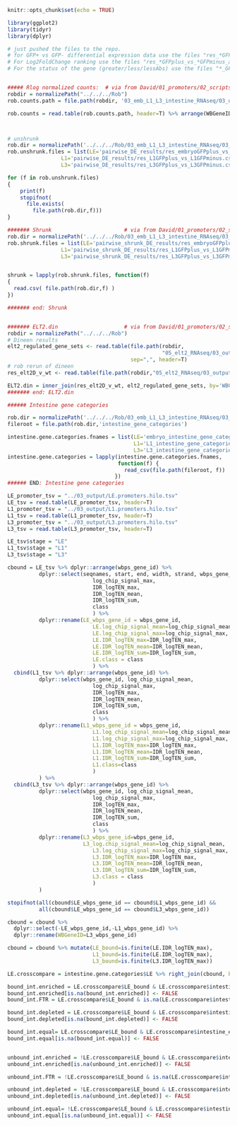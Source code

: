 ```r
knitr::opts_chunk$set(echo = TRUE)

library(ggplot2)
library(tidyr)
library(dplyr)
```

```r
# just pushed the files to the repo. 
# for GFP+ vs GFP- differential expression data use the files "res_*GFPplus_vs_*GFPminus.csv" with * replaced with stage name. 
# For Log2FoldChange ranking use the files "res_*GFPplus_vs_*GFPminus_ashr_shrunk.csv". 
# For the status of the gene (greater/less/lessAbs) use the files "*_GFPplus_vs_GFPminus_aly_hyp_res.csv"


##### Rlog normalized counts:  # via from David/01_promoters/02_scripts
robdir = normalizePath("../../../Rob")
rob.counts.path = file.path(robdir, '03_emb_L1_L3_intestine_RNAseq/03_output/rlog_counts/GFPplus_samples_rlog_counts.tsv')

rob.counts = read.table(rob.counts.path, header=T) %>% arrange(WBGeneID)



# unshrunk
rob.dir = normalizePath('../../../Rob/03_emb_L1_L3_intestine_RNAseq/03_output')
rob.unshrunk.files = list(LE='pairwise_DE_results/res_embryoGFPplus_vs_embryoGFPminus.csv',
                 L1='pairwise_DE_results/res_L1GFPplus_vs_L1GFPminus.csv',
                 L3='pairwise_DE_results/res_L3GFPplus_vs_L3GFPminus.csv')

for (f in rob.unshrunk.files)
{
    print(f)
    stopifnot( 
      file.exists( 
        file.path(rob.dir,f)))
}

####### Shrunk                       # via from David/01_promoters/02_scripts
rob.dir = normalizePath('../../../Rob/03_emb_L1_L3_intestine_RNAseq/03_output')
rob.shrunk.files = list(LE='pairwise_shrunk_DE_results/res_embryoGFPplus_vs_embryoGFPminus_ashr_shrunk.csv',
                 L1='pairwise_shrunk_DE_results/res_L1GFPplus_vs_L1GFPminus_ashr_shrunk.csv',
                 L3='pairwise_shrunk_DE_results/res_L3GFPplus_vs_L3GFPminus_ashr_shrunk.csv')


shrunk = lapply(rob.shrunk.files, function(f)
{
  read.csv( file.path(rob.dir,f) )
})

####### end: Shrunk                     


####### ELT2.din                     # via from David/01_promoters/02_scripts
robdir = normalizePath("../../../Rob")
# Dineen results
elt2_regulated_gene_sets <- read.table(file.path(robdir,
                                                 "05_elt2_RNAseq/03_output/elt2_regulated_gene_sets.csv"), 
                                       sep=",", header=T)
# rob rerun of dineen
res_elt2D_v_wt <- read.table(file.path(robdir,"05_elt2_RNAseq/03_output/res_elt2D_v_wt.csv"),sep=',',header=T)

ELT2.din = inner_join(res_elt2D_v_wt, elt2_regulated_gene_sets, by='WBGeneID')
####### end: ELT2.din 

###### Intestine gene categories

rob.dir = normalizePath('../../../Rob/03_emb_L1_L3_intestine_RNAseq/03_output')
fileroot = file.path(rob.dir,'intestine_gene_categories')

intestine.gene.categories.fnames = list(LE='embryo_intestine_gene_categories.csv',
                                        L1='L1_intestine_gene_categories.csv',
                                        L3='L3_intestine_gene_categories.csv')
intestine.gene.categories = lapply(intestine.gene.categories.fnames, 
                                   function(f) {
                                     read_csv(file.path(fileroot, f))
                                  })
###### END: Intestine gene categories
```

```r
LE_promoter_tsv = "../03_output/LE.promoters.hilo.tsv"
LE_tsv = read.table(LE_promoter_tsv, header=T)
L1_promoter_tsv = "../03_output/L1.promoters.hilo.tsv"
L1_tsv = read.table(L1_promoter_tsv, header=T)
L3_promoter_tsv = "../03_output/L3.promoters.hilo.tsv"
L3_tsv = read.table(L3_promoter_tsv, header=T)

LE_tsv$stage = "LE"
L1_tsv$stage = "L1"
L3_tsv$stage = "L3"

cbound = LE_tsv %>% dplyr::arrange(wbps_gene_id) %>% 
          dplyr::select(seqnames, start, end, width, strand, wbps_gene_id, log_chip_signal_mean,
                           log_chip_signal_max,
                           IDR_logTEN_max,
                           IDR_logTEN_mean,
                           IDR_logTEN_sum,
                           class
                           ) %>% 
          dplyr::rename(LE_wbps_gene_id = wbps_gene_id,
                           LE.log_chip_signal_mean=log_chip_signal_mean,
                           LE.log_chip_signal_max=log_chip_signal_max,
                           LE.IDR_logTEN_max=IDR_logTEN_max,
                           LE.IDR_logTEN_mean=IDR_logTEN_mean,
                           LE.IDR_logTEN_sum=IDR_logTEN_sum,
                           LE.class = class
                           ) %>%
  cbind(L1_tsv %>% dplyr::arrange(wbps_gene_id) %>% 
          dplyr::select(wbps_gene_id, log_chip_signal_mean,
                           log_chip_signal_max,
                           IDR_logTEN_max,
                           IDR_logTEN_mean,
                           IDR_logTEN_sum,
                           class
                           ) %>%
          dplyr::rename(L1_wbps_gene_id = wbps_gene_id,
                           L1.log_chip_signal_mean=log_chip_signal_mean,
                           L1.log_chip_signal_max=log_chip_signal_max,
                           L1.IDR_logTEN_max=IDR_logTEN_max,
                           L1.IDR_logTEN_mean=IDR_logTEN_mean,
                           L1.IDR_logTEN_sum=IDR_logTEN_sum,
                           L1.class=class
                           )
          ) %>%
  cbind(L3_tsv %>% dplyr::arrange(wbps_gene_id) %>% 
          dplyr::select(wbps_gene_id, log_chip_signal_mean,
                           log_chip_signal_max,
                           IDR_logTEN_max,
                           IDR_logTEN_mean,
                           IDR_logTEN_sum,
                           class
                           ) %>%
          dplyr::rename(L3_wbps_gene_id=wbps_gene_id,
                        L3_log.chip_signal_mean=log_chip_signal_mean,
                           L3.log_chip_signal_max=log_chip_signal_max,
                           L3.IDR_logTEN_max=IDR_logTEN_max,
                           L3.IDR_logTEN_mean=IDR_logTEN_mean,
                           L3.IDR_logTEN_sum=IDR_logTEN_sum,
                           L3.class = class
                           )
          )

stopifnot(all(cbound$LE_wbps_gene_id == cbound$L1_wbps_gene_id) &&
          all(cbound$LE_wbps_gene_id == cbound$L3_wbps_gene_id))

cbound = cbound %>% 
  dplyr::select(-LE_wbps_gene_id,-L1_wbps_gene_id) %>%
  dplyr::rename(WBGeneID=L3_wbps_gene_id) 

cbound = cbound %>% mutate(LE_bound=is.finite(LE.IDR_logTEN_max),
                           L1_bound=is.finite(LE.IDR_logTEN_max), 
                           L3_bound=is.finite(L3.IDR_logTEN_max))
```

```r
LE.crosscompare = intestine.gene.categories$LE %>% right_join(cbound, by="WBGeneID") 

bound_int.enriched = LE.crosscompare$LE_bound & LE.crosscompare$intestine_expression == "enriched"
bound_int.enriched[is.na(bound_int.enriched)] <- FALSE
bound_int.FTR = LE.crosscompare$LE_bound & is.na(LE.crosscompare$intestine_expression) 

bound_int.depleted = LE.crosscompare$LE_bound & LE.crosscompare$intestine_expression == "depleted"
bound_int.depleted[is.na(bound_int.depleted)] <- FALSE

bound_int.equal= LE.crosscompare$LE_bound & LE.crosscompare$intestine_expression == "equal"
bound_int.equal[is.na(bound_int.equal)] <- FALSE


unbound_int.enriched = !LE.crosscompare$LE_bound & LE.crosscompare$intestine_expression == "enriched"
unbound_int.enriched[is.na(unbound_int.enriched)] <- FALSE

unbound_int.FTR = !LE.crosscompare$LE_bound & is.na(LE.crosscompare$intestine_expression) 

unbound_int.depleted = !LE.crosscompare$LE_bound & LE.crosscompare$intestine_expression == "depleted"
unbound_int.depleted[is.na(unbound_int.depleted)] <- FALSE

unbound_int.equal= !LE.crosscompare$LE_bound & LE.crosscompare$intestine_expression == "equal"
unbound_int.equal[is.na(unbound_int.equal)] <- FALSE

```